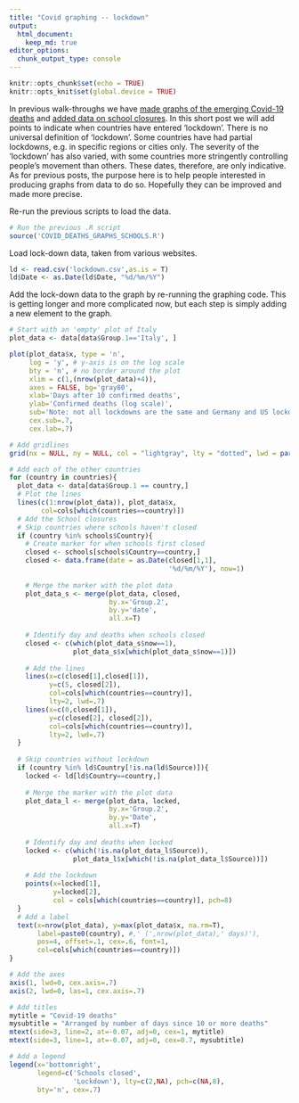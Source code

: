 ```yaml
---
title: "Covid graphing -- lockdown"
output: 
  html_document:
    keep_md: true 
editor_options: 
  chunk_output_type: console
---
```


```r
knitr::opts_chunk$set(echo = TRUE)
knitr::opts_knit$set(global.device = TRUE)
```

In previous walk-throughs we have [made graphs of the emerging Covid-19 deaths](https://calumdavey.github.io/Covid-Deaths/) and [added data on school closures](https://calumdavey.github.io/Covid-Deaths-schools/). 
In this short post we will add points to indicate when countries have entered 'lockdown'.
There is no universal definition of 'lockdown'.
Some countries have had partial lockdowns, e.g. in specific regions or cities only.
The severity of the 'lockdown' has also varied, with some countries more stringently controlling people's movement than others.
These dates, therefore, are only indicative.
As for previous posts, the purpose here is to help people interested in producing graphs from data to do so. 
Hopefully they can be improved and made more precise. 

Re-run the previous scripts to load the data.  

```r
# Run the previous .R script 
source('COVID_DEATHS_GRAPHS_SCHOOLS.R')
```

Load lock-down data, taken from various websites.

```r
ld <- read.csv('lockdown.csv',as.is = T)
ld$Date <- as.Date(ld$Date, "%d/%m/%Y")
```

Add the lock-down data to the graph by re-running the graphing code.
This is getting longer and more complicated now, but each step is simply adding a new element to the graph.

```r
# Start with an 'empty' plot of Italy 
plot_data <- data[data$Group.1=='Italy', ]

plot(plot_data$x, type = 'n', 
     log = 'y', # y-axis is on the log scale 
     bty = 'n', # no border around the plot 
     xlim = c(1,(nrow(plot_data)+4)),
     axes = FALSE, bg='gray80',
     xlab='Days after 10 confirmed deaths',
     ylab='Confirmed deaths (log scale)',
     sub='Note: not all lockdowns are the same and Germany and US lockdowns partial',
     cex.sub=.7,
     cex.lab=.7)

# Add gridlines 
grid(nx = NULL, ny = NULL, col = "lightgray", lty = "dotted", lwd = par("lwd"), equilogs = F)

# Add each of the other countries 
for (country in countries){
  plot_data <- data[data$Group.1 == country,]
  # Plot the lines 
  lines(c(1:nrow(plot_data)), plot_data$x, 
        col=cols[which(countries==country)])
  # Add the School closures
  # Skip countries where schools haven't closed 
  if (country %in% schools$Country){
    # Create marker for when schools first closed
    closed <- schools[schools$Country==country,]
    closed <- data.frame(date = as.Date(closed[1,1],
                                        '%d/%m/%Y'), now=1)
    
    # Merge the marker with the plot data 
    plot_data_s <- merge(plot_data, closed,
                         by.x='Group.2',
                         by.y='date',
                         all.x=T)
    
    # Identify day and deaths when schools closed
    closed <- c(which(plot_data_s$now==1),
                plot_data_s$x[which(plot_data_s$now==1)])
    
    # Add the lines 
    lines(x=c(closed[1],closed[1]),
          y=c(5, closed[2]),
          col=cols[which(countries==country)],
          lty=2, lwd=.7)
    lines(x=c(0,closed[1]),
          y=c(closed[2], closed[2]),
          col=cols[which(countries==country)],
          lty=2, lwd=.7)
  }
  
  # Skip countries without lockdown 
  if (country %in% ld$Country[!is.na(ld$Source)]){
    locked <- ld[ld$Country==country,]
    
    # Merge the marker with the plot data 
    plot_data_l <- merge(plot_data, locked,
                         by.x='Group.2',
                         by.y='Date',
                         all.x=T)
    
    # Identify day and deaths when locked
    locked <- c(which(!is.na(plot_data_l$Source)),
                plot_data_l$x[which(!is.na(plot_data_l$Source))])
    
    # Add the lockdown 
    points(x=locked[1],
           y=locked[2], 
           col = cols[which(countries==country)], pch=8)
  }
  # Add a label
  text(x=nrow(plot_data), y=max(plot_data$x, na.rm=T),
       label=paste0(country), #,' (',nrow(plot_data),' days)'), 
       pos=4, offset=.1, cex=.6, font=1,
       col=cols[which(countries==country)])
}

# Add the axes 
axis(1, lwd=0, cex.axis=.7)
axis(2, lwd=0, las=1, cex.axis=.7)

# Add titles
mytitle = "Covid-19 deaths"
mysubtitle = "Arranged by number of days since 10 or more deaths"
mtext(side=3, line=2, at=-0.07, adj=0, cex=1, mytitle)
mtext(side=3, line=1, at=-0.07, adj=0, cex=0.7, mysubtitle)

# Add a legend 
legend(x='bottomright', 
       legend=c('Schools closed',
                'Lockdown'), lty=c(2,NA), pch=c(NA,8),
       bty='n', cex=.7)
```

